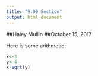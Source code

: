 ```yaml
---
title: "9:00 Section"
output: html_document
---
```

##Haley Mullin
##October 15, 2017

Here is some arithmetic:
```r
x<-3
y<-4
x-sqrt(y)
```

